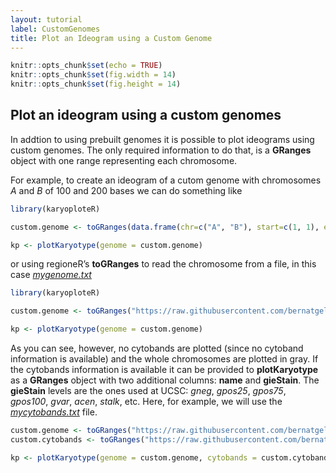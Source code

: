 ```yaml
---
layout: tutorial
label: CustomGenomes
title: Plot an Ideogram using a Custom Genome
---
```


```r
knitr::opts_chunk$set(echo = TRUE)
knitr::opts_chunk$set(fig.width = 14)
knitr::opts_chunk$set(fig.height = 14)
```

## Plot an ideogram using a custom genomes

In addtion to using prebuilt genomes it is possible to plot ideograms using custom genomes.
The only required information to do that, is a **GRanges** object with one range representing
each chromosome. 

For example, to create an ideogram of a cutom genome with chromosomes *A* 
and *B* of 100 and 200 bases we can do something like

```r

library(karyoploteR)

custom.genome <- toGRanges(data.frame(chr=c("A", "B"), start=c(1, 1), end=c(100, 200)))

kp <- plotKaryotype(genome = custom.genome)


```

or using regioneR's **toGRanges** to read the chromosome from a file, in this case 
[*mygenome.txt*](https://raw.githubusercontent.com/bernatgel/karyoploter_examples/master/Examples/Tutorial/CustomGenomes/mygenome.txt)

```r

library(karyoploteR)

custom.genome <- toGRanges("https://raw.githubusercontent.com/bernatgel/karyoploter_examples/master/Examples/Tutorial/CustomGenomes/mygenome.txt")

kp <- plotKaryotype(genome = custom.genome)


```

As you can see, however, no cytobands are plotted (since no cytoband information is available)
and the whole chromosomes are plotted in gray. If the cytobands information is available it
can be provided to **plotKaryotype** as a **GRanges** object with two additional columns: 
**name** and **gieStain**. The **gieStain** levels are the ones used at UCSC: *gneg*, 
*gpos25*, *gpos75*, *gpos100*, *gvar*, *acen*, *stalk*, etc. Here, for example, 
we will use the [*mycytobands.txt*](https://raw.githubusercontent.com/bernatgel/karyoploter_examples/master/Examples/Tutorial/CustomGenomes/mycytobands.txt) file.

```r

custom.genome <- toGRanges("https://raw.githubusercontent.com/bernatgel/karyoploter_examples/master/Examples/Tutorial/CustomGenomes/mygenome.txt")
custom.cytobands <- toGRanges("https://raw.githubusercontent.com/bernatgel/karyoploter_examples/master/Examples/Tutorial/CustomGenomes/mycytobands.txt")

kp <- plotKaryotype(genome = custom.genome, cytobands = custom.cytobands)

```



